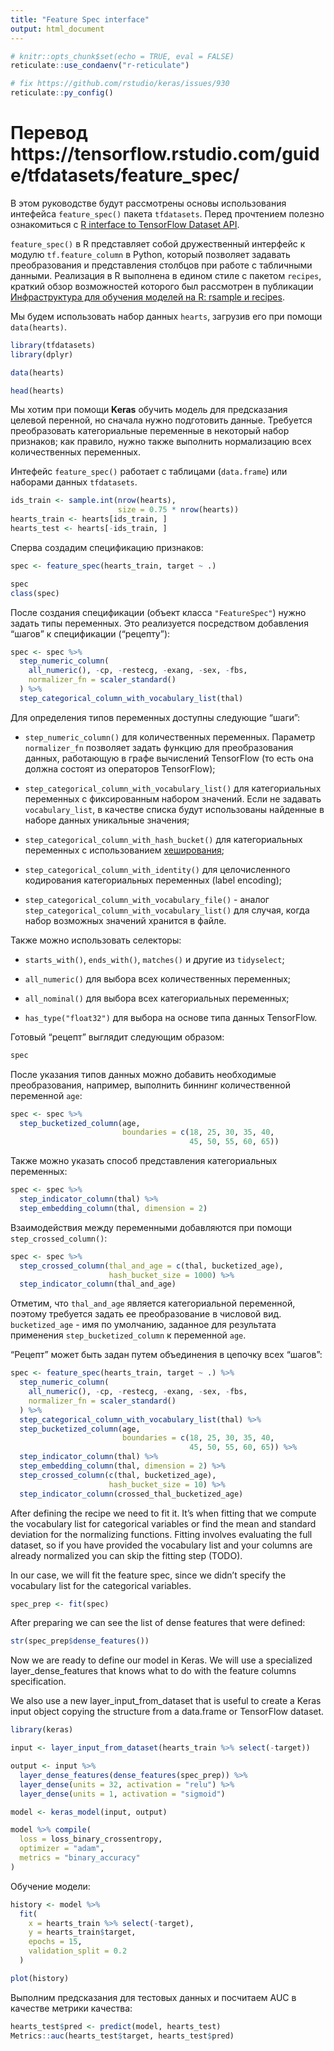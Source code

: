 ```yaml
---
title: "Feature Spec interface"
output: html_document
---
```


```r
# knitr::opts_chunk$set(echo = TRUE, eval = FALSE)
reticulate::use_condaenv("r-reticulate")
```

```r
# fix https://github.com/rstudio/keras/issues/930
reticulate::py_config() 
```


# Перевод https://tensorflow.rstudio.com/guide/tfdatasets/feature_spec/

В этом руководстве будут рассмотрены основы использования интефейса `feature_spec()` пакета `tfdatasets`. Перед прочтением полезно ознакомиться с [R interface to TensorFlow Dataset API](http://biostat-r.blogspot.com/2020/02/r-interface-to-tensorflow-dataset-api.html).

`feature_spec()` в R представляет собой дружественный интерфейс к модулю `tf.feature_column` в Python, который позволяет задавать преобразования и представления столбцов при работе с табличными данными. Реализация в R выполнена в едином стиле с пакетом `recipes`, краткий обзор возможностей которого был рассмотрен в публикации [Инфраструктура для обучения моделей на R: rsample и recipes ](http://biostat-r.blogspot.com/2019/06/rrsampe-recipes.html).

Мы будем использовать набор данных `hearts`, загрузив его при помощи `data(hearts)`.

```r
library(tfdatasets)
library(dplyr)

data(hearts)

head(hearts)
```

Мы хотим при помощи **Keras** обучить модель для предсказания целевой перенной, но сначала нужно подготовить данные. Требуется преобразовать категориальные переменные в некоторый набор признаков; как правило, нужно также выполнить нормализацию всех количественных переменных.

Интефейс `feature_spec()` работает с таблицами (`data.frame`) или наборами данных `tfdatasets`.

```r
ids_train <- sample.int(nrow(hearts), 
                        size = 0.75 * nrow(hearts))
hearts_train <- hearts[ids_train, ]
hearts_test <- hearts[-ids_train, ]
```

Сперва создадим спецификацию признаков:

```r
spec <- feature_spec(hearts_train, target ~ .)

spec
class(spec)
```

После создания спецификации (объект класса `"FeatureSpec"`) нужно задать типы переменных. Это реализуется посредством добавления "шагов" к спецификации ("рецепту"):

```r
spec <- spec %>% 
  step_numeric_column(
    all_numeric(), -cp, -restecg, -exang, -sex, -fbs,
    normalizer_fn = scaler_standard()
  ) %>% 
  step_categorical_column_with_vocabulary_list(thal)
```

Для определения типов переменных доступны следующие "шаги":

* `step_numeric_column()` для количественных переменных. Параметр `normalizer_fn` позволяет задать функцию для преобразования данных, работающую в графе вычислений TensorFlow (то есть она должна состоят из операторов TensorFlow);

* `step_categorical_column_with_vocabulary_list()` для категориальных переменных с фиксированным набором значений. Если не задавать `vocabulary_list`, в качестве списка будут использованы найденные в наборе данных уникальные значения;

* `step_categorical_column_with_hash_bucket()` для категориальных переменных с использованием [хеширования](https://medium.com/value-stream-design/introducing-one-of-the-best-hacks-in-machine-learning-the-hashing-trick-bf6a9c8af18f);

* `step_categorical_column_with_identity()` для целочисленного кодирования категориальных переменных (label encoding);

* `step_categorical_column_with_vocabulary_file()` - аналог `step_categorical_column_with_vocabulary_list()` для случая, когда набор возможных значений хранится в файле.

Также можно использовать селекторы:

* `starts_with()`, `ends_with()`, `matches()` и другие из `tidyselect`;

* `all_numeric()` для выбора всех количественных переменных;

* `all_nominal()` для выбора всех категориальных переменных;

* `has_type("float32")` для выбора на основе типа данных TensorFlow.

Готовый "рецепт" выглядит следующим образом:

```r
spec
```

После указания типов данных можно добавить необходимые преобразования, например, выполнить биннинг количественной переменной `age`:

```r
spec <- spec %>% 
  step_bucketized_column(age, 
                         boundaries = c(18, 25, 30, 35, 40, 
                                        45, 50, 55, 60, 65))
```

Также можно указать способ представления категориальных переменных:

```r
spec <- spec %>% 
  step_indicator_column(thal) %>% 
  step_embedding_column(thal, dimension = 2)
```

Взаимодействия между переменными добавляются при помощи `step_crossed_column()`:

```r
spec <- spec %>% 
  step_crossed_column(thal_and_age = c(thal, bucketized_age), 
                      hash_bucket_size = 1000) %>% 
  step_indicator_column(thal_and_age)
```

Отметим, что `thal_and_age` является категориальной переменной, поэтому требуется задать ее преобразование в числовой вид. `bucketized_age` - имя по умолчанию, заданное для результата применения `step_bucketized_column` к переменной `age`.

"Рецепт" может быть задан путем объединения в цепочку всех "шагов":

```r
spec <- feature_spec(hearts_train, target ~ .) %>% 
  step_numeric_column(
    all_numeric(), -cp, -restecg, -exang, -sex, -fbs,
    normalizer_fn = scaler_standard()
  ) %>% 
  step_categorical_column_with_vocabulary_list(thal) %>% 
  step_bucketized_column(age, 
                         boundaries = c(18, 25, 30, 35, 40, 
                                        45, 50, 55, 60, 65)) %>% 
  step_indicator_column(thal) %>% 
  step_embedding_column(thal, dimension = 2) %>% 
  step_crossed_column(c(thal, bucketized_age), 
                      hash_bucket_size = 10) %>%
  step_indicator_column(crossed_thal_bucketized_age)
```

After defining the recipe we need to fit it. It’s when fitting that we compute the vocabulary list for categorical variables or find the mean and standard deviation for the normalizing functions. Fitting involves evaluating the full dataset, so if you have provided the vocabulary list and your columns are already normalized you can skip the fitting step (TODO).

In our case, we will fit the feature spec, since we didn’t specify the vocabulary list for the categorical variables.

```r
spec_prep <- fit(spec)
```

After preparing we can see the list of dense features that were defined:

```r
str(spec_prep$dense_features())
```

Now we are ready to define our model in Keras. We will use a specialized layer_dense_features that knows what to do with the feature columns specification.

We also use a new layer_input_from_dataset that is useful to create a Keras input object copying the structure from a data.frame or TensorFlow dataset.

```r
library(keras)

input <- layer_input_from_dataset(hearts_train %>% select(-target))

output <- input %>% 
  layer_dense_features(dense_features(spec_prep)) %>% 
  layer_dense(units = 32, activation = "relu") %>% 
  layer_dense(units = 1, activation = "sigmoid")

model <- keras_model(input, output)

model %>% compile(
  loss = loss_binary_crossentropy, 
  optimizer = "adam", 
  metrics = "binary_accuracy"
)
```

Обучение модели:

```r
history <- model %>% 
  fit(
    x = hearts_train %>% select(-target),
    y = hearts_train$target, 
    epochs = 15, 
    validation_split = 0.2
  )
```

```r
plot(history)
```

Выполним предсказания для тестовых данных и посчитаем AUC в качестве метрики качества:

```r
hearts_test$pred <- predict(model, hearts_test)
Metrics::auc(hearts_test$target, hearts_test$pred)
```

